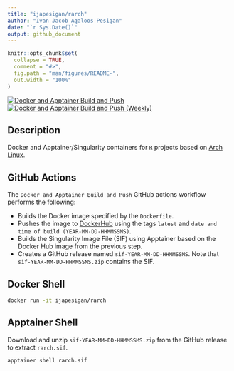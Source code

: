 ```yaml
---
title: "ijapesigan/rarch"
author: "Ivan Jacob Agaloos Pesigan"
date: "`r Sys.Date()`"
output: github_document
---
```


<!-- README.md is generated from .setup/readme/README.Rmd. Please edit that file -->

```r
knitr::opts_chunk$set(
  collapse = TRUE,
  comment = "#>",
  fig.path = "man/figures/README-",
  out.width = "100%"
)
```

<!-- badges: start -->
[![Docker and Apptainer Build and Push](https://github.com/ijapesigan/docker-rarch/actions/workflows/docker-apptainer-build-push.yml/badge.svg)](https://github.com/ijapesigan/docker-rarch/actions/workflows/docker-apptainer-build-push.yml)
[![Docker and Apptainer Build and Push (Weekly)](https://github.com/ijapesigan/docker-rarch/actions/workflows/docker-apptainer-build-push-weekly.yml/badge.svg)](https://github.com/ijapesigan/docker-rarch/actions/workflows/docker-apptainer-build-push-weekly.yml)
<!-- badges: end -->

## Description

Docker and Apptainer/Singularity containers for `R` projects based on [Arch Linux](https://archlinux.org/).

## GitHub Actions

The `Docker and Apptainer Build and Push` GitHub actions workflow performs the following:

- Builds the Docker image specified by the `Dockerfile`.
- Pushes the image to [DockerHub](https://hub.docker.com/repository/docker/ijapesigan/rarch/general) using the tags `latest` and `date and time of build (YEAR-MM-DD-HHMMSSMS)`.
- Builds the Singularity Image File (SIF) using Apptainer based on the Docker Hub image from the previous step.
- Creates a GitHub release named `sif-YEAR-MM-DD-HHMMSSMS`. Note that `sif-YEAR-MM-DD-HHMMSSMS.zip` contains the SIF. 

## Docker Shell

```bash
docker run -it ijapesigan/rarch
```

## Apptainer Shell

Download and unzip `sif-YEAR-MM-DD-HHMMSSMS.zip` from the GitHub release to extract `rarch.sif`.

```bash
apptainer shell rarch.sif
```

